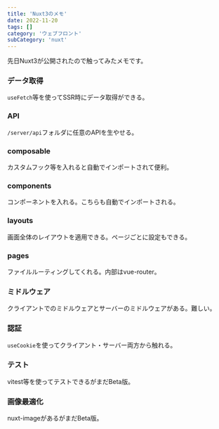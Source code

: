 ```yaml
---
title: 'Nuxt3のメモ'
date: 2022-11-20
tags: []
category: 'ウェブフロント'
subCategory: 'nuxt'
---
```


先日Nuxt3が公開されたので触ってみたメモです。

### データ取得
`useFetch`等を使ってSSR時にデータ取得ができる。

### API
`/server/api`フォルダに任意のAPIを生やせる。

### composable
カスタムフック等を入れると自動でインポートされて便利。

### components
コンポーネントを入れる。こちらも自動でインポートされる。

### layouts
画面全体のレイアウトを適用できる。ページごとに設定もできる。

### pages
ファイルルーティングしてくれる。内部はvue-router。

### ミドルウェア
クライアントでのミドルウェアとサーバーのミドルウェアがある。難しい。

### 認証
`useCookie`を使ってクライアント・サーバー両方から触れる。

### テスト
vitest等を使ってテストできるがまだBeta版。

### 画像最適化
nuxt-imageがあるがまだBeta版。